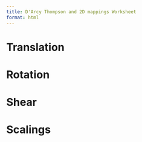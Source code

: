 ```yaml
---
title: D'Arcy Thompson and 2D mappings Worksheet 
format: html 
---
```


# Translation

# Rotation

# Shear

# Scalings





